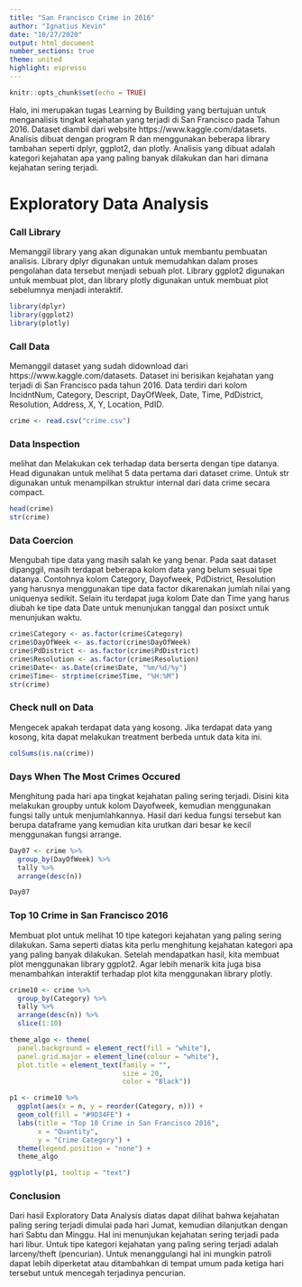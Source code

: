 ---
title: "San Francisco Crime in 2016"
author: "Ignatius Kevin"
date: "10/27/2020"
output: html_document
number_sections: true
theme: united
highlight: espresso
---

```{r setup, include=FALSE}
knitr::opts_chunk$set(echo = TRUE)
```

Halo, ini merupakan tugas Learning by Building yang bertujuan untuk menganalisis tingkat kejahatan yang terjadi di San Francisco pada Tahun 2016. Dataset diambil dari website https://www.kaggle.com/datasets. Analisis dibuat dengan program R dan menggunakan beberapa library tambahan seperti dplyr, ggplot2, dan plotly. Analisis yang dibuat adalah kategori kejahatan apa yang paling banyak dilakukan dan hari dimana kejahatan sering terjadi.

# Exploratory Data Analysis

### Call Library
Memanggil library yang akan digunakan untuk membantu pembuatan analisis. Library dplyr digunakan untuk memudahkan dalam proses pengolahan data tersebut menjadi sebuah plot. Library ggplot2 digunakan untuk membuat plot, dan library plotly digunakan untuk membuat plot sebelumnya menjadi interaktif.
```{r,error=FALSE, message=FALSE}
library(dplyr)
library(ggplot2)
library(plotly)
```

### Call Data
Memanggil dataset yang sudah didownload dari https://www.kaggle.com/datasets. Dataset ini berisikan kejahatan yang terjadi di San Francisco pada tahun 2016. Data terdiri dari kolom IncidntNum, Category, Descript, DayOfWeek, Date, Time, PdDistrict, Resolution, Address, X, Y, Location, PdID.
```{r}
crime <- read.csv("crime.csv")
```

### Data Inspection
melihat dan Melakukan cek terhadap data berserta dengan tipe datanya. Head digunakan untuk melihat 5 data pertama dari dataset crime. Untuk str digunakan untuk menampilkan struktur internal dari data crime secara compact.
```{r}
head(crime)
str(crime)
```

### Data Coercion
Mengubah tipe data yang masih salah ke yang benar. Pada saat dataset dipanggil, masih terdapat beberapa kolom data yang belum sesuai tipe datanya. Contohnya kolom Category, Dayofweek, PdDistrict, Resolution yang harusnya menggunakan tipe data factor dikarenakan jumlah nilai yang uniquenya sedikit. Selain itu terdapat juga kolom Date dan Time yang harus diubah ke tipe data Date untuk menunjukan tanggal dan posixct untuk menunjukan waktu.
```{r}
crime$Category <- as.factor(crime$Category)
crime$DayOfWeek <- as.factor(crime$DayOfWeek)
crime$PdDistrict <- as.factor(crime$PdDistrict)
crime$Resolution <- as.factor(crime$Resolution)
crime$Date<- as.Date(crime$Date, "%m/%d/%y")
crime$Time<- strptime(crime$Time, "%H:%M")
str(crime)
```

### Check null on Data
Mengecek apakah terdapat data yang kosong. Jika terdapat data yang kosong, kita dapat melakukan treatment berbeda untuk data kita ini.
```{r}
colSums(is.na(crime))
```

### Days When The Most Crimes Occured
Menghitung pada hari apa tingkat kejahatan paling sering terjadi. Disini kita melakukan groupby untuk kolom Dayofweek, kemudian menggunakan fungsi tally untuk menjumlahkannya. Hasil dari kedua fungsi tersebut kan berupa dataframe yang kemudian kita urutkan dari besar ke kecil menggunakan fungsi arrange.
```{r}
Day07 <- crime %>% 
  group_by(DayOfWeek) %>% 
  tally %>% 
  arrange(desc(n))

Day07
```

### Top 10 Crime in San Francisco 2016
Membuat plot untuk melihat 10 tipe kategori kejahatan yang paling sering dilakukan. Sama seperti diatas kita perlu menghitung kejahatan kategori apa yang paling banyak dilakukan. Setelah mendapatkan hasil, kita membuat plot menggunakan library ggplot2. Agar lebih menarik kita juga bisa menambahkan interaktif terhadap plot kita menggunakan library plotly.
```{r}
crime10 <- crime %>% 
  group_by(Category) %>% 
  tally %>% 
  arrange(desc(n)) %>% 
  slice(1:10)
```

```{r}
theme_algo <- theme(
  panel.background = element_rect(fill = "white"),
  panel.grid.major = element_line(colour = "white"),
  plot.title = element_text(family = "", 
                            size = 20, 
                            color = "Black"))
```

```{r}
p1 <- crime10 %>% 
  ggplot(aes(x = n, y = reorder(Category, n))) +
  geom_col(fill = "#9D34FE") + 
  labs(title = "Top 10 Crime in San Francisco 2016",
       x = "Quantity", 
       y = "Crime Category") +
  theme(legend.position = "none") +
  theme_algo

ggplotly(p1, tooltip = "text")

```

### Conclusion
Dari hasil Exploratory Data Analysis diatas dapat dilihat bahwa kejahatan paling sering terjadi dimulai pada hari Jumat, kemudian dilanjutkan dengan hari Sabtu dan Minggu. Hal ini menunjukan kejahatan sering terjadi pada hari libur. Untuk tipe kategori kejahatan yang paling sering terjadi adalah larceny/theft (pencurian). Untuk menanggulangi hal ini mungkin patroli dapat lebih diperketat atau ditambahkan di tempat umum pada ketiga hari tersebut untuk mencegah terjadinya pencurian.